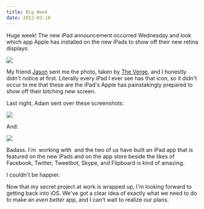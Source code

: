 ```yaml
---
title: Big Week
date: 2012-03-10
---
```


Huge week! The new iPad announcement occurred Wednesday and look which app Apple has installed on the new iPads to show off their new retina displays:

![](./9BEDB728D8304083801D9192F859378B.jpg)

My friend [Jason](http://nearthespeedoflight.com/)&nbsp;sent me the photo, taken by [The Verge](http://www.theverge.com/2012/3/7/2852352/new-ipad-hands-on-photos#3098162), and I honestly didn't notice at first. Literally every iPad I ever see has that icon, so it didn't occur to me that these are the iPad's Apple has painstakingly prepared to show off their bitching new screen.

Last night, Adam sent over these screenshots:

![](./AB029910707C44B28D1CD52C334527E9.jpg)

And:

![](./AAAE5CAA4AC54EB483D44FCFE49F2EED.jpg)

Badass. I'm &nbsp;working with &nbsp;and the two of us have built an iPad app that is featured on the new iPads and on the app store beside the likes of Facebook, Twitter, Tweetbot, Skype, and Flipboard is kind of amazing.

I couldn't be happier.

Now that my secret project at work is wrapped up, I'm looking forward to getting back into iOS. We've got a clear idea of exactly what we need to do to make an _even better_&nbsp;app, and I can't wait to realize our plans.
